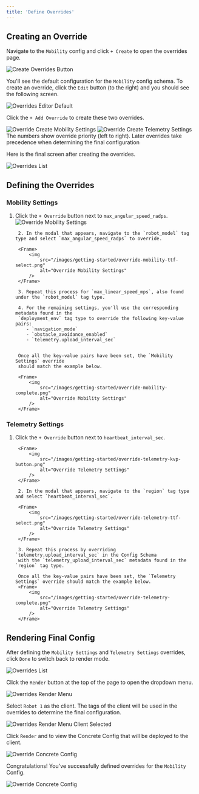 ```yaml
---
title: 'Define Overrides'
---
```


## Creating an Override

Navigate to the `Mobility` config and click `+ Create` to open the overrides page.

<Frame>
    <img
        src="/images/getting-started/create-overrides-button.png" 
        alt="Create Overrides Button" 
    />
</Frame>

You'll see the default configuration for the `Mobility` config schema. To create 
an override, click the `Edit` button (to the right) and 
you should see the following screen.

<Frame>
    <img
        src="/images/getting-started/overrides-editor-default.png" 
        alt="Overrides Editor Default" 
    />
</Frame>

Click the `+ Add Override` to create these two overrides.

<Tabs>
    <Tab title="Mobility Settings">
        <Frame>
            <img
        src="/images/getting-started/override-create-mobility-settings.png" 
        alt="Override Create Mobility Settings" 
            />
        </Frame>
    </Tab>
    <Tab title="Telemetry Settings">
        <Frame>
    <img
        src="/images/getting-started/override-create-telemetry-settings.png" 
        alt="Override Create Telemetry Settings" 
            />
        </Frame>
    </Tab>
</Tabs>

<Info>
    The numbers show override priority (left to right). Later overrides take precedence when determining the final configuration
</Info>

Here is the final screen after creating the overrides.

<Frame>
    <img
        src="/images/getting-started/overrides-list.png" 
        alt="Overrides List" 
    />
</Frame>

## Defining the Overrides

### Mobility Settings

1. Click the `+ Override` button next to `max_angular_speed_radps`.
        <Frame>
            <img
                src="/images/getting-started/override-mobility-override-button.png" 
                alt="Override Mobility Settings" 
            />
        </Frame>

        2. In the modal that appears, navigate to the `robot_model` tag type and select `max_angular_speed_radps` to override.

        <Frame>
            <img
                src="/images/getting-started/override-mobility-ttf-select.png" 
                alt="Override Mobility Settings" 
            />
        </Frame>

        3. Repeat this process for `max_linear_speed_mps`, also found under the `robot_model` tag type.

        4. For the remaining settings, you'll use the corresponding metadata found in the 
        `deployment_env` tag type to override the following key-value pairs:
           - `navigation_mode` 
           - `obstacle_avoidance_enabled` 
           - `telemetry.upload_interval_sec`


        Once all the key-value pairs have been set, the `Mobility Settings` override 
        should match the example below.

        <Frame>
            <img
                src="/images/getting-started/override-mobility-complete.png" 
                alt="Override Mobility Settings" 
            />
        </Frame>

### Telemetry Settings
1. Click the `+ Override` button next to `heartbeat_interval_sec`.
        
        <Frame>
            <img
                src="/images/getting-started/override-telemetry-kvp-button.png" 
                alt="Override Telemetry Settings" 
            />
        </Frame>
        
        2. In the modal that appears, navigate to the `region` tag type and select `heartbeat_interval_sec`.

        <Frame>
            <img
                src="/images/getting-started/override-telemetry-ttf-select.png" 
                alt="Override Telemetry Settings" 
            />
        </Frame>
        
        3. Repeat this process by overriding `telemetry.upload_interval_sec` in the Config Schema
        with the `telemetry_upload_interval_sec` metadata found in the `region` tag type.

        Once all the key-value pairs have been set, the `Telemetry Settings` override should match the example below.
        <Frame>
            <img
                src="/images/getting-started/override-telemetry-complete.png" 
                alt="Override Telemetry Settings" 
            />
        </Frame>


## Rendering Final Config

After defining the `Mobility Settings` and `Telemetry Settings` overrides, click 
`Done` to switch back to render mode.

<Frame>
    <img
        src="/images/getting-started/overrides-list-render-mode.png" 
        alt="Overrides List" 
    />
</Frame>

Click the `Render` button at the top of the page to open the dropdown menu.

<Frame>
    <img
        src="/images/getting-started/overrides-render-menu.png" 
        alt="Overrides Render Menu" 
    />
</Frame>

Select `Robot 1` as the client. The tags of the client will be used in the overrides to 
determine the final configuration.

<Frame>
    <img
        src="/images/getting-started/overrides-render-menu-client-selected.png" 
        alt="Overrides Render Menu Client Selected" 
    />
</Frame>

Click `Render` and to view the Concrete Config that will be deployed to the client.

<Frame>
    <img
        src="/images/getting-started/override-concrete-config.png" 
        alt="Override Concrete Config" 
    />
</Frame>

Congratulations! You've successfully defined overrides for the `Mobility` Config.

<Frame>
    <img
        src="/images/getting-started/overrides-rendered-concrete-config.png" 
        alt="Override Concrete Config" 
    />
</Frame>
